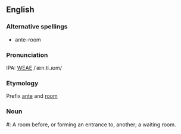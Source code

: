 ==English==
===Alternative spellings===
* ante-room

===Pronunciation===
IPA: [[WEAE]] /ˈæn.ti.ɹʊm/

===Etymology===
Prefix [[ante]] and [[room]]

===Noun===
#:    A room before, or forming an entrance to, another; a waiting  room.
<!-- material copied from Webster's Revised Unabridged Dictionary (1913) -->